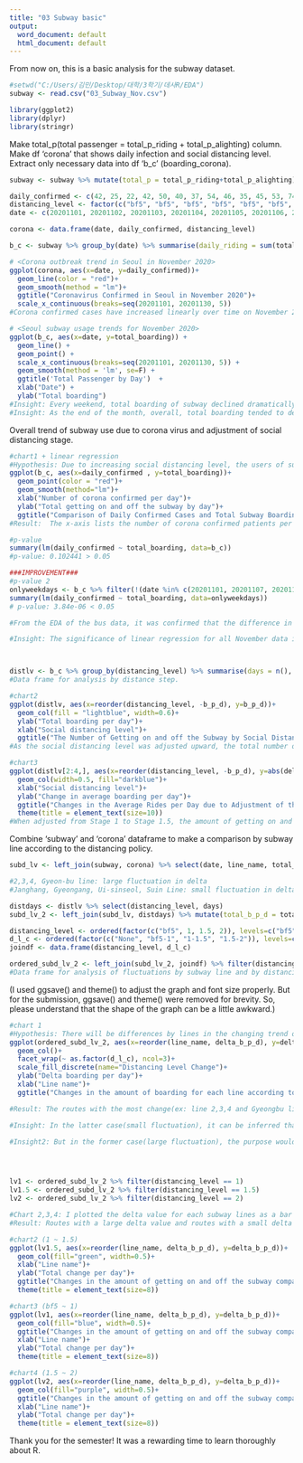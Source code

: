 ---
title: "03 Subway basic"
output:
  word_document: default
  html_document: default
---

From now on, this is a basic analysis for the subway dataset.

```{r}
#setwd("C:/Users/김민/Desktop/대학/3학기/데사R/EDA")
subway <- read.csv("03_Subway_Nov.csv")
```

```{r}
library(ggplot2)
library(dplyr)
library(stringr)
```

<Data pre-processing>
Make total_p(total passenger = total_p_riding + total_p_alighting) column.
Make df 'corona' that shows daily infection and social distancing level.
Extract only necessary data into df 'b_c' (boarding_corona).
```{r}
subway <- subway %>% mutate(total_p = total_p_riding+total_p_alighting)

daily_confirmed <- c(42, 25, 22, 42, 50, 40, 37, 54, 46, 35, 45, 53, 74, 69, 85, 80, 90, 92, 108, 132, 156, 121, 112, 132, 120, 213, 204, 178, 158, 159)
distancing_level <- factor(c("bf5", "bf5", "bf5", "bf5", "bf5", "bf5", 1, 1, 1, 1, 1, 1, 1, 1, 1, 1, 1, 1, 1.5, 1.5, 1.5, 1.5, 1.5, 2, 2, 2, 2, 2, 2, 2), levels = c("bf5", 1, 1.5, 2), ordered = TRUE)
date <- c(20201101, 20201102, 20201103, 20201104, 20201105, 20201106, 20201107, 20201108, 20201109, 20201110, 20201111, 20201112, 20201113, 20201114, 20201115, 20201116, 20201117, 20201118, 20201119, 20201120, 20201121, 20201122, 20201123, 20201124, 20201125, 20201126, 20201127, 20201128, 20201129, 20201130)

corona <- data.frame(date, daily_confirmed, distancing_level)

b_c <- subway %>% group_by(date) %>% summarise(daily_riding = sum(total_p_riding), daily_alighting = sum(total_p_alighting), total_boarding = sum(total_p_riding, total_p_alighting)) %>% cbind(corona[2:3])
```


<Preview dataset>
```{r}
# <Corona outbreak trend in Seoul in November 2020>
ggplot(corona, aes(x=date, y=daily_confirmed))+
  geom_line(color = "red")+
  geom_smooth(method = "lm")+
  ggtitle("Coronavirus Confirmed in Seoul in November 2020")+
  scale_x_continuous(breaks=seq(20201101, 20201130, 5))
#Corona confirmed cases have increased linearly over time on November 2020.

# <Seoul subway usage trends for November 2020>
ggplot(b_c, aes(x=date, y=total_boarding)) +
  geom_line() +
  geom_point() +
  scale_x_continuous(breaks=seq(20201101, 20201130, 5)) +
  geom_smooth(method = 'lm', se=F) +
  ggtitle('Total Passenger by Day')  +
  xlab("Date") +
  ylab("Total boarding")
#Insight: Every weekend, total boarding of subway declined dramatically. We guess that this is because people don't go to work on weekends. (People in Seoul use the subway a lot when commuting to work due to traffic congestion.)
#Insight: As the end of the month, overall, total boarding tended to decrease.
```

<Overall Analysis>
Overall trend of subway use due to corona virus and adjustment of social distancing stage.
```{r}
#chart1 + linear regression
#Hypothesis: Due to increasing social distancing level, the users of subway will be decreased.
ggplot(b_c, aes(x=daily_confirmed , y=total_boarding))+
  geom_point(color = "red")+
  geom_smooth(method="lm")+
  xlab("Number of corona confirmed per day")+
  ylab("Total getting on and off the subway by day")+
  ggtitle("Comparison of Daily Confirmed Cases and Total Subway Boarding")
#Result:  The x-axis lists the number of corona confirmed patients per day in ascending order. The y-axis represents the total number of getting on and off the subway. The y-axis is inversely proportional to the x-axis.

#p-value
summary(lm(daily_confirmed ~ total_boarding, data=b_c))
#p-value: 0.102441 > 0.05

###IMPROVEMENT###
#p-value 2
onlyweekdays <- b_c %>% filter(!(date %in% c(20201101, 20201107, 20201108, 20201114, 20201115, 20201121, 20201122, 20201128, 20201129)))
summary(lm(daily_confirmed ~ total_boarding, data=onlyweekdays))
# p-value: 3.84e-06 < 0.05

#From the EDA of the bus data, it was confirmed that the difference in the total number of rides on weekdays and weekends was large. We speculated that the use of public transportation was reduced because people do not commute to work on weekends and often use their own vehicles for leisure on weekends.

#Insight: The significance of linear regression for all November data including weekends was low, but the significance of total boarding and daily_confirmed was high in the 'onlyweekdays' data frame including weekdays only.



distlv <- b_c %>% group_by(distancing_level) %>% summarise(days = n(), confirmed = sum(daily_confirmed), boarding = sum(total_boarding)) %>% mutate(b_p_d = boarding/days) %>% mutate(delta_b_p_d = b_p_d - lag(b_p_d)) %>% mutate(c_p_d = confirmed/days)
#Data frame for analysis by distance step.

#chart2
ggplot(distlv, aes(x=reorder(distancing_level, -b_p_d), y=b_p_d))+
  geom_col(fill = "lightblue", width=0.6)+
  ylab("Total boarding per day")+
  xlab("Social distancing level")+
  ggtitle("The Number of Getting on and off the Subway by Social Distance")
#As the social distancing level was adjusted upward, the total number of getting on and off the subway per day decreased.

#chart3
ggplot(distlv[2:4,], aes(x=reorder(distancing_level, -b_p_d), y=abs(delta_b_p_d)))+
  geom_col(width=0.5, fill="darkblue")+
  xlab("Social distancing level")+
  ylab("Change in average boarding per day")+
  ggtitle("Changes in the Average Rides per Day due to Adjustment of the Distance Step")+
  theme(title = element_text(size=10))
#When adjusted from Stage 1 to Stage 1.5, the amount of getting on and off the subway(column: delta_b_p_d) decreased significantly.
```

<Combining Data>
Combine 'subway' and 'corona' dataframe to make a comparison by subway line according to the distancing policy.
```{r}
subd_lv <- left_join(subway, corona) %>% select(date, line_name, total_p, daily_confirmed, distancing_level) %>% group_by(line_name, distancing_level) %>% summarise(total_boarding = sum(total_p)) %>% group_by(line_name) %>% mutate(delta_boarding = total_boarding - lag(total_boarding))

#2,3,4, Gyeon-bu line: large fluctuation in delta
#Janghang, Gyeongang, Ui-sinseol, Suin Line: small fluctuation in delta

distdays <- distlv %>% select(distancing_level, days)
subd_lv_2 <- left_join(subd_lv, distdays) %>% mutate(total_b_p_d = total_boarding%/%days) %>% mutate(delta_b_p_d = total_b_p_d - lag(total_b_p_d))

distancing_level <- ordered(factor(c("bf5", 1, 1.5, 2)), levels=c("bf5", 1, 1.5, 2))
d_l_c <- ordered(factor(c("None", "bf5-1", "1-1.5", "1.5-2")), levels=c("None", "bf5-1", "1-1.5", "1.5-2"))
joindf <- data.frame(distancing_level, d_l_c)

ordered_subd_lv_2 <- left_join(subd_lv_2, joindf) %>% filter(distancing_level %in% c(1, 1.5, 2)) %>% arrange(delta_b_p_d)
#Data frame for analysis of fluctuations by subway line and by distancing level.
```

<Analysis of each line on the change in the amount of subway rides when the social distancing stage changes>
(I used ggsave() and theme() to adjust the graph and font size properly. But for the submission, ggsave() and theme() were removed for brevity. So, please understand that the shape of the graph can be a little awkward.)
```{r}
#chart 1
#Hypothesis: There will be differences by lines in the changing trend of subway boarding.
ggplot(ordered_subd_lv_2, aes(x=reorder(line_name, delta_b_p_d), y=delta_b_p_d, fill=as.factor(d_l_c)))+
  geom_col()+
  facet_wrap(~ as.factor(d_l_c), ncol=3)+
  scale_fill_discrete(name="Distancing Level Change")+
  ylab("Delta boarding per day")+
  xlab("Line name")+
  ggtitle("Changes in the amount of boarding for each line according to the change in distance step")

#Result: The routes with the most change(ex: line 2,3,4 and Gyeongbu line) and the routes with the least change(ex: Janghang, Ui-sinseol, Gyeonggang, Suin line) almost overlap in all three graphs.

#Insight: In the latter case(small fluctuation), it can be inferred that the purpose of boarding is for essential movement such as commuting. Even in the coronavirus situation, it is inevitable to go to work, so it can be assumed that the amount of fluctuation in the use of the subway for work is not large.

#Insight2: But in the former case(large fluctuation), the purpose would be for non-essential movement such as leisure. This is because if the number of confirmed cases increases rapidly, people will refrain from going out for non-essential purposes.




lv1 <- ordered_subd_lv_2 %>% filter(distancing_level == 1)
lv1.5 <- ordered_subd_lv_2 %>% filter(distancing_level == 1.5)
lv2 <- ordered_subd_lv_2 %>% filter(distancing_level == 2)

#Chart 2,3,4: I plotted the delta value for each subway lines as a bar graph at each time the distancing level was changed.
#Result: Routes with a large delta value and routes with a small delta value appear similar in each graph.

#chart2 (1 ~ 1.5)
ggplot(lv1.5, aes(x=reorder(line_name, delta_b_p_d), y=delta_b_p_d))+
  geom_col(fill="green", width=0.5)+
  xlab("Line name")+
  ylab("Total change per day")+
  ggtitle("Changes in the amount of getting on and off the subway compared to the previous distance level(1 - 1.5)")+
  theme(title = element_text(size=8))

#chart3 (bf5 ~ 1)
ggplot(lv1, aes(x=reorder(line_name, delta_b_p_d), y=delta_b_p_d))+
  geom_col(fill="blue", width=0.5)+
  ggtitle("Changes in the amount of getting on and off the subway compared to the previous distance level(bf5 - 1)")+
  xlab("Line name")+
  ylab("Total change per day")+
  theme(title = element_text(size=8))

#chart4 (1.5 ~ 2)
ggplot(lv2, aes(x=reorder(line_name, delta_b_p_d), y=delta_b_p_d))+
  geom_col(fill="purple", width=0.5)+
  ggtitle("Changes in the amount of getting on and off the subway compared to the previous distance level(1.5 - 2)")+
  xlab("Line name")+
  ylab("Total change per day")+
  theme(title = element_text(size=8))
```
Thank  you for the semester! It was a rewarding time to learn thoroughly about R.